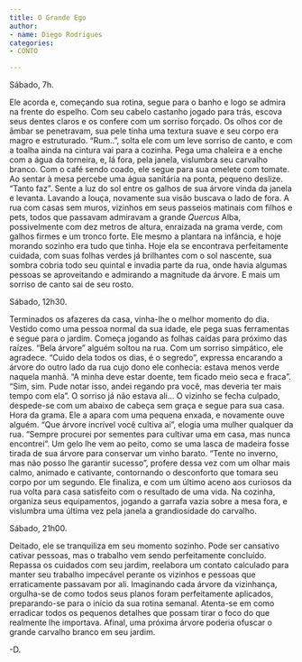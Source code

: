 ```yaml
---
title: O Grande Ego
author:
- name: Diego Rodrigues
categories:
- CONTO

---
```


Sábado, 7h.

Ele acorda e, começando sua rotina, segue para o banho e logo se admira na frente do espelho. Com seu cabelo castanho jogado para trás, escova seus dentes claros e os confere com um sorriso forçado. Os olhos cor de âmbar se penetravam, sua pele tinha uma textura suave e seu corpo era magro e estruturado. "Rum..", solta ele com um leve sorriso de canto, e com a toalha ainda na cintura vai para a cozinha. Pega uma chaleira e a enche com a água da torneira, e, lá fora, pela janela, vislumbra seu carvalho branco. Com o café sendo coado, ele segue para sua omelete com tomate. Ao sentar à mesa percebe uma água sanitária na ponta, pequeno deslize. "Tanto faz".
Sente a luz do sol entre os galhos de sua árvore vinda da janela e levanta. Lavando a louça, novamente sua visão buscava o lado de fora. A rua com casas sem muros, vizinhos em seus passeios matinais com filhos e pets, todos que passavam admiravam a grande *Quercus* Alba, possivelmente com dez metros de altura, enraizada na grama verde, com galhos firmes e um tronco forte. Ele mesmo a plantara na infância, e hoje morando sozinho era tudo que tinha. Hoje ela se encontrava perfeitamente cuidada, com suas folhas verdes já brilhantes com o sol nascente, sua sombra cobria todo seu quintal e invadia parte da rua, onde havia algumas pessoas se aproveitando e admirando a magnitude da árvore. E mais um sorriso de canto sai de seu rosto.

Sábado, 12h30.

Terminados os afazeres da casa, vinha-lhe o melhor momento do dia. Vestido como uma pessoa normal da sua idade, ele pega suas ferramentas e segue para o jardim. Começa jogando as folhas caídas para próximo das raízes. "Bela árvore" alguém soltou na rua. Com um sorriso simpático, ele agradece. "Cuido dela todos os dias, é o segredo", expressa encarando a árvore do outro lado da rua cujo dono ele conhecia: estava menos verde naquela manhã. "A minha deve estar doente, tem ficado meio seca e fraca". "Sim, sim. Pude notar isso, andei regando pra você, mas deveria ter mais tempo com ela". O sorriso já não estava ali... O vizinho se fecha culpado, despede-se com um abaixo de cabeça sem graça e segue para sua casa.
Hora da grama. Ele a apara com uma pequena enxada, e novamente ouve alguém. "Que árvore incrível você cultiva aí", elogia uma mulher qualquer da rua. "Sempre procurei por sementes para cultivar uma em casa, mas nunca encontrei". Um gelo lhe vem ao peito, como se uma lasca de madeira fosse tirada de sua árvore para conservar um vinho barato. "Tente no inverno, mas não posso lhe garantir sucesso", profere dessa vez com um olhar mais calmo, animado e cativante, contornando o desconforto que tomara seu corpo por um segundo. Ele finaliza, e com um último aceno aos curiosos da rua volta para casa satisfeito com o resultado de uma vida. Na cozinha, organiza seus equipamentos, jogando a garrafa vazia sobre a mesa fora, e vislumbra uma última vez pela janela a grandiosidade do carvalho.

Sábado, 21h00.

Deitado, ele se tranquiliza em seu momento sozinho. Pode ser cansativo cativar pessoas, mas o trabalho vem sendo perfeitamente concluído. Repassa os cuidados com seu jardim, reelabora um contato calculado para manter seu trabalho impecável perante os vizinhos e pessoas que erraticamente passavam por ali. Imaginando cada árvore da vizinhança, orgulha-se de como todos seus planos foram perfeitamente aplicados, preparando-se para o início da sua rotina semanal. Atenta-se em como erradicar todos os pequenos detalhes que possam tirar o foco do que realmente lhe importava. Afinal, uma próxima árvore poderia ofuscar o grande carvalho branco em seu jardim.

:::{.right}
-D.
:::

<a href="https://instagram.com/digsrodrigues"><i class="bi bi-instagram"></i></a>

